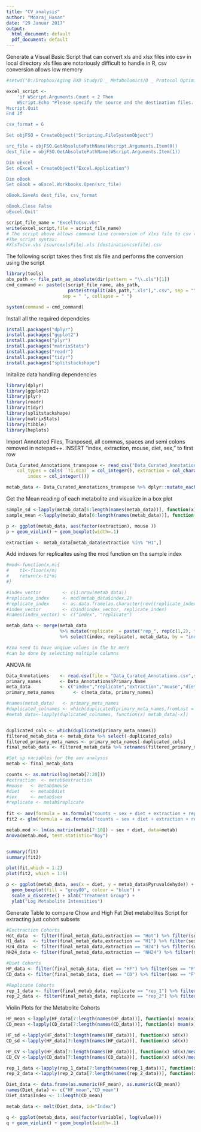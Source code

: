 ```yaml
---
title: "CV_analysis"
author: "Moaraj_Hasan"
date: "29 Januar 2017"
output:
  html_document: default
  pdf_document: default
---
```


Generate a Visual Basic Script that can convert xls and xlsx files into csv in local directory 
xls files are notoriously difficult to handle in R, csv conversion allows low memory

```r
#setwd("D:/Dropbox/Aging BXD Study/D _ Metabolomics/D _ Protocol Optimization/CV Calcs")

excel_script <- 
    'if WScript.Arguments.Count < 2 Then
    WScript.Echo "Please specify the source and the destination files. Usage: ExcelToCsv <xls/xlsx source file> <csv destination file>"
Wscript.Quit
End If

csv_format = 6

Set objFSO = CreateObject("Scripting.FileSystemObject")

src_file = objFSO.GetAbsolutePathName(Wscript.Arguments.Item(0))
dest_file = objFSO.GetAbsolutePathName(WScript.Arguments.Item(1))

Dim oExcel
Set oExcel = CreateObject("Excel.Application")

Dim oBook
Set oBook = oExcel.Workbooks.Open(src_file)

oBook.SaveAs dest_file, csv_format

oBook.Close False
oExcel.Quit'

script_file_name = "ExcelToCsv.vbs"
write(excel_script,file = script_file_name)
# The script above allows command line conversion of xlxs file to csv conversiton in command line
#The script syntax: 
#XlsToCsv.vbs [sourcexlsFile].xls [destinationcsvfile].csv

```

The following script takes thes first xls file and performs the conversion using the script
```r
library(tools)
abs_path <- file_path_as_absolute(dir(pattern = "\\.xls")[1])
cmd_command <- paste(c(script_file_name, abs_path, 
                       paste(strsplit(abs_path,".xls"),".csv", sep = "")), 
                     sep = " ", collapse = " ")

system(command = cmd_command)
```

Install all the required dependcies
```r
install.packages("dplyr")
install.packages("ggplot2")
install.packages("plyr")
install.packages("matrixStats")
install.packages("readr")
install.packages("tidyr")
install.packages("splitstackshape")
```

Initalize data handling dependencies
```r
library(dplyr)
library(ggplot2)
library(plyr)
library(readr)
library(tidyr)
library(splitstackshape)
library(matrixStats)
library(tibble)
library(heplots)
```

Import Annotated Files, Tranposed, all commas, spaces and semi colons removed in notepad++. 
INSERT "index, extraction, mouse, diet, sex," to first row

```r
Data_Curated_Annotations_transpose <- read_csv("Data_Curated_Annotations_transpose.csv", 
    col_types = cols( `71.0137` = col_integer(), extraction = col_character(), 
        index = col_integer()))

metab_data <- Data_Curated_Annotations_transpose %>% dplyr::mutate_each_(., funs = funs(as.factor), vars = c("extraction", "diet", "sex", "mouse")) 


```

Get the Mean reading of each metabolite and visualize in a box plot
```r

sample_sd <-lapply(metab_data[6:length(names(metab_data))], function(x) sd(x))
sample_mean <-lapply(metab_data[6:length(names(metab_data))], function(x) mean(x))

p <- ggplot(metab_data, aes(factor(extraction), mouse ))
p + geom_violin() + geom_boxplot(width=.1)

extraction <- metab_data[metab_data$extraction %in% "H1",]
```

Add indexes for replicaites using the mod function on the sample index
```r
#mod<-function(x,m){
#    t1<-floor(x/m)
#    return(x-t1*m)
#}

#index_vector        <- c(1:nrow(metab_data))
#replicate_index     <- mod(metab_data$index,2)
#replicate_index     <- as.data.frame(as.character(rev((replicate_index + 1))))
#index_vector        <- cbind(index_vector, replicate_index)
#names(index_vector) <- c("index", "replicate")

metab_data <- merge(metab_data 
                    %>% mutate(replicate  = paste("rep_", rep(c(1,2), times = dim(metab_data)[1]/2), sep = "")) 
                    %>% select(index, replicate), metab_data, by = "index")

#zou need to have unqiue values in the bz mere
#can be done by selecting multiple columns
```


ANOVA fit
```r

Data_Annotations    <- read.csv(file = "Data_Curated_Annotations.csv",stringsAsFactors = FALSE)
primary_names       <- Data_Annotations$Primary.Name
meta_data           <- c("index","replicate","extraction","mouse","diet","sex")
primary_meta_names       <- c(meta_data, primary_names)

#names(metab_data)   <- primary_meta_names
#duplicated_colnames <- which(duplicated(primary_meta_names,fromLast = FALSE))
#metab_data<-lapply(duplicated_colnames, function(x) metab_data[-x])


duplicated_cols <- which(duplicated(primary_meta_names))
filtered_metab_data <- metab_data %>% select(-duplicated_cols)
filtered_primary_meta_names <- primary_meta_names[-duplicated_cols]
final_metab_data <- filtered_metab_data %>% setnames(filtered_primary_meta_names)

#Set up variables for the aov analysis
metab <- final_metab_data

counts <- as.matrix(log(metab[7:20]))
#extraction  <- metab$extraction
#mouse   <- metab$mouse
#diet    <- metab$diet
#sex     <- metab$sex
#replicate <- metab$replicate
  
fit <- aov(formula = as.formula("counts ~ sex + diet + extraction + replicate"), data = metab)
fit2 <- glm(formula = as.formula("counts ~ sex + diet + extraction + replicate"), data = metab)

metab.mod <- lm(as.matrix(metab[7:10]) ~ sex + diet, data=metab)
Anova(metab.mod, test.statistic="Roy")


summary(fit)
summary(fit2)

plot(fit,which = 1:2)
plot(fit2, which = 1:6)

p <- ggplot(metab_data, aes(x = diet, y = metab_data$Pyruvaldehyde)) +
  geom_boxplot(fill = "grey80", colour = "blue") +
  scale_x_discrete() + xlab("Treatment Group") +
  ylab("Log Metabolite Intensities")

```

Generate Table to compare Chow and High Fat Diet metabolites
Script for extracting just cohort subsets
```r
#Exctraction Cohorts
Hot_data  <- filter(final_metab_data,extraction == "Hot") %>% filter(sex == "F")
H1_data   <- filter(final_metab_data,extraction == "H1") %>% filter(sex == "F")
H24_data  <- filter(final_metab_data,extraction == "H24") %>% filter(sex == "F")
NH24_data <- filter(final_metab_data,extraction == "NH24") %>% filter(sex == "F")

#Diet Cohorts
HF_data <- filter(final_metab_data, diet == "HF") %>% filter(sex == "F")
CD_data <- filter(final_metab_data, diet == "CD") %>% filter(sex == "F")

#Replicate Cohorts
rep_1_data <- filter(final_metab_data, replicate == "rep_1") %>% filter(sex == "F")
rep_2_data <- filter(final_metab_data, replicate == "rep_2") %>% filter(sex == "F")


```

Violin Plots for the Metabolite Cohorts
```r
HF_mean <-lapply(HF_data[7:length(names(HF_data))], function(x) mean(x))
CD_mean <-lapply(CD_data[7:length(names(CD_data))], function(x) mean(x))

HF_sd <-lapply(HF_data[7:length(names(HF_data))], function(x) sd(x))
CD_sd <-lapply(HF_data[7:length(names(HF_data))], function(x) sd(x))

HF_CV <-lapply(HF_data[7:length(names(HF_data))], function(x) sd(x)/mean(x))
CD_CV <-lapply(CD_data[7:length(names(CD_data))], function(x) sd(x)/mean(x))

rep_1_data <-lapply(rep_1_data[7:length(names(rep_1_data))], function(x) sd(x)/mean(x))
rep_2_data <-lapply(rep_2_data[7:length(names(rep_2_data))], function(x) sd(x)/mean(x))

Diet_data <- data.frame(as.numeric(HF_mean), as.numeric(CD_mean))
names(Diet_data) <- c("HF_mean","CD_mean")
Diet_data$Index <- 1:length(CD_mean)

metab_data <- melt(Diet_data, id="Index")

q <- ggplot(metab_data, aes(factor(variable), log(value)))
q + geom_violin() + geom_boxplot(width=.1)
```




